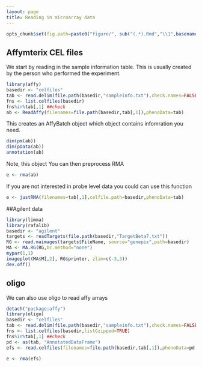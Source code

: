 ```yaml
---
layout: page
title: Reading in microarray data
---
```


```r
opts_chunk$set(fig.path=paste0("figure/", sub("(.*).Rmd","\\1",basename(knitr:::knit_concord$get('infile'))), "-"))
```

## Affymterix CEL files

We start by reading in the sample information table. This is usually created by the person who performed the experiment. 

```r
library(affy)
basedir <- "celfiles"
tab <- read.delim(file.path(basedir,"sampleinfo.txt"),check.names=FALSE,as.is=TRUE)
fns <- list.celfiles(basedir)
fns%in%tab[,1] ##check
ab <- ReadAffy(filenames=file.path(basedir,tab[,1]),phenoData=tab)
```

This creates an AffyBatch object which object contains infomration you need.

```r
dim(pm(ab))
dim(pData(ab))
annotation(ab)
```

Note, this object You can then preprocess RMA
```r
e <- rma(ab)
```

If you are not interested in probe level data you could can use this function
```r
e <- justRMA(filenames=tab[,1],celfile.path=basedir,phenoData=tab)
```

##Agilent data

```r
library(limma)
library(rafalib)
basedir <- "agilent"
targets <- readTargets(file.path(basedir,"TargetBeta7.txt"))
RG <- read.maimages(targets$FileName, source="genepix",path=basedir)
MA <- MA.RG(RG,bc.method="none")
mypar(1,1)
imageplot(MA$M[,2], RG$printer, zlim=c(-3,3))
dev.off()
```





## oligo
We can also use oligo to read affy arrays

```r
detach("package:affy")
library(oligo)
basedir <- "celfiles"
tab <- read.delim(file.path(basedir,"sampleinfo.txt"),check.names=FALSE,as.is=TRUE)
fns <- list.celfiles(basedir,listGzipped=TRUE)
fns%in%tab[,1] ##check
pd <- as(tab, "AnnotatedDataFrame")
efs <- read.celfiles(filenames=file.path(basedir,tab[,1]),phenoData=pd,sampleNames=sampleNames(pd))
```

```r
e <- rma(efs)
```
